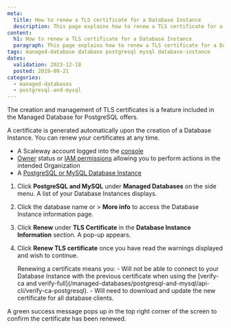 ```yaml
---
meta:
  title: How to renew a TLS certificate for a Database Instance
  description: This page explains how to renew a TLS certificate for a Database Instance
content:
  h1: How to renew a TLS certificate for a Database Instance
  paragraph: This page explains how to renew a TLS certificate for a Database Instance
tags: managed-database database postgresql mysql database-instance
dates:
  validation: 2023-12-18
  posted: 2019-09-21
categories:
  - managed-databases
  - postgresql-and-mysql
---
```


The creation and management of TLS certificates is a feature included in the Managed Database for PostgreSQL offers.

A certificate is generated automatically upon the creation of a Database Instance. You can renew your certificates at any time.

<Macro id="requirements" />

- A Scaleway account logged into the [console](https://console.scaleway.com)
- [Owner](/identity-and-access-management/iam/concepts/#owner) status or [IAM permissions](/identity-and-access-management/iam/concepts/#permission) allowing you to perform actions in the intended Organization
- A [PostgreSQL or MySQL Database Instance](/managed-databases/postgresql-and-mysql/quickstart)

1. Click **PostgreSQL and MySQL** under **Managed Databases** on the side menu. A list of your Database Instances displays.
2. Click the database name or <Icon name="more" /> > **More info** to access the Database Instance information page.
3. Click **Renew** under **TLS Certificate** in the **Database Instance Information** section. A pop-up appears.
4. Click **Renew TLS certificate** once you have read the warnings displayed and wish to continue.

    <Message type="important">
      Renewing a certificate means you:
        - Will not be able to connect to your Database Instance with the previous certificate when using the [verify-ca and verify-full](/managed-databases/postgresql-and-mysql/api-cli/verify-ca-postgresql).
        - Will need to download and update the new certificate for all database clients.
    </Message>

A green success message pops up in the top right corner of the screen to confirm the certificate has been renewed.


